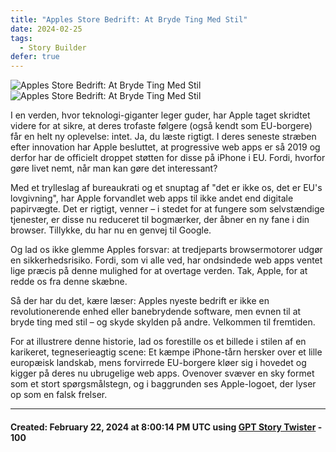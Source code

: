 ```yaml
---
title: "Apples Store Bedrift: At Bryde Ting Med Stil"
date: 2024-02-25
tags:
  - Story Builder
defer: true
---
```


![Apples Store Bedrift: At Bryde Ting Med Stil](/android-chrome-192x192.png)
![Apples Store Bedrift: At Bryde Ting Med Stil](./apples-store-bedrift-at-bryde-ting-med-stil.webp)

I en verden, hvor teknologi-giganter leger guder, har Apple taget skridtet videre for at sikre, at deres trofaste følgere (også kendt som EU-borgere) får en helt ny oplevelse: intet. Ja, du læste rigtigt. I deres seneste stræben efter innovation har Apple besluttet, at progressive web apps er så 2019 og derfor har de officielt droppet støtten for disse på iPhone i EU. Fordi, hvorfor gøre livet nemt, når man kan gøre det interessant?

Med et trylleslag af bureaukrati og et snuptag af "det er ikke os, det er EU's lovgivning", har Apple forvandlet web apps til ikke andet end digitale papirvægte. Det er rigtigt, venner – i stedet for at fungere som selvstændige tjenester, er disse nu reduceret til bogmærker, der åbner en ny fane i din browser. Tillykke, du har nu en genvej til Google.

Og lad os ikke glemme Apples forsvar: at tredjeparts browsermotorer udgør en sikkerhedsrisiko. Fordi, som vi alle ved, har ondsindede web apps ventet lige præcis på denne mulighed for at overtage verden. Tak, Apple, for at redde os fra denne skæbne.

Så der har du det, kære læser: Apples nyeste bedrift er ikke en revolutionerende enhed eller banebrydende software, men evnen til at bryde ting med stil – og skyde skylden på andre. Velkommen til fremtiden.

For at illustrere denne historie, lad os forestille os et billede i stilen af en karikeret, tegneserieagtig scene: Et kæmpe iPhone-tårn hersker over et lille europæisk landskab, mens forvirrede EU-borgere kløer sig i hovedet og kigger på deres nu ubrugelige web apps. Ovenover svæver en sky formet som et stort spørgsmålstegn, og i baggrunden ses Apple-logoet, der lyser op som en falsk frelser.

---

#### Created: February 22, 2024 at 8:00:14 PM UTC using [GPT Story Twister](https://chat.openai.com/g/g-mBiNy6U9S-story-twister) - 100
